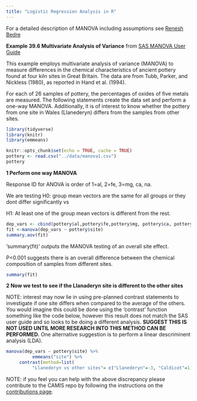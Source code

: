 ```yaml
---
title: "Logistic Regression Analysis in R"
---
```


For a detailed description of MANOVA including assumptions see [Renesh Bedre](https://www.reneshbedre.com/blog/manova.html?utm_content=cmp-true)

**Example 39.6 Multivariate Analysis of Variance** from [SAS MANOVA User Guide](https://support.sas.com/documentation/cdl/en/statug/63033/HTML/default/viewer.htm#statug_glm_sect051.htm)

This example employs multivariate analysis of variance (MANOVA) to measure differences in the chemical characteristics of ancient pottery found at four kiln sites in Great Britain. The data are from Tubb, Parker, and Nickless (1980), as reported in Hand et al. (1994).

For each of 26 samples of pottery, the percentages of oxides of five metals are measured. The following statements create the data set and perform a one-way MANOVA. Additionally, it is of interest to know whether the pottery from one site in Wales (Llanederyn) differs from the samples from other sites.

```r
library(tidyverse)
library(knitr)
library(emmeans)

knitr::opts_chunk$set(echo = TRUE, cache = TRUE)
pottery <- read.csv("../data/manova1.csv")
pottery
```

**1 Perform one way MANOVA**

Response ID for ANOVA is order of 1=al, 2=fe, 3=mg, ca, na.

We are testing H0: group mean vectors are the same for all groups or they dont differ significantly vs

H1: At least one of the group mean vectors is different from the rest.

```r
dep_vars <- cbind(pottery$al,pottery$fe,pottery$mg, pottery$ca, pottery$na)
fit <-manova(dep_vars ~ pottery$site)
summary.aov(fit)

```

'summary(fit)' outputs the MANOVA testing of an overall site effect.

P\<0.001 suggests there is an overall difference between the chemical composition of samples from different sites.

```r
summary(fit)
```

**2 Now we test to see if the Llanaderyn site is different to the other sites**

NOTE: interest may now lie in using pre-planned contrast statements to investigate if one site differs when compared to the average of the others. You would imagine this could be done using the 'contrast' function something like the code below, however this result does not match the SAS user guide and so looks to be doing a different analysis. **SUGGEST THIS IS NOT USED UNTIL MORE RESEARCH INTO THIS METHOD CAN BE PERFORMED.** One alternative suggestion is to perform a linear descriminent analysis (LDA).

```r
manova(dep_vars ~ pottery$site) %>% 
          emmeans("site") %>% 
     contrast(method=list(
          "Llanederyn vs other sites"= c("Llanederyn"=-3, "Caldicot"=1, "IslandThorns"=1, "AshleyRails"=1)))

```

NOTE: if you feel you can help with the above discrepancy please contribute to the CAMIS repo by following the instructions on the [contributions page](../contribution.qmd).
